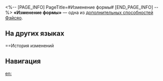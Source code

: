 <%-- [PAGE_INFO]
PageTitle=#Изменение формы#
[END_PAGE_INFO] --%>
{{Навык Инфобокс
|Название         = Изменение формы
|Изображение      = След Изменение формы.png
|Персонаж         = Фэйсяо
|Тип              = Доп. способность
|Возвышение       = 4
|Длительность     = 
|Описание         = Когда сверхспособность персонажа наносит урон противнику, она считается {{Доп эффект|бонус-атакой}}. Крит. урон {{Доп эффект|бонус-атаки}} повышается на 36%.
|Свойство1        = 
|Масштабирование1 = 
}}
'''«Изменение формы»''' — одна из [[дополнительная способность|дополнительных способностей]] [[Фэйсяо]].

==На других языках==
{{На других языках
|en   = Formshift
|zhs  = 解形
|zht  = 解形
|ja   = {{Rubi|解形|かいけい}}
|ko   = 해형
|es   = Desprenderse de la forma
|fr   = Transcendance spirituelle
|ru   = Изменение формы
|th   = Formshift
|vi   = Giải Hình
|de   = Gelöster Aufstieg
|id   = Formshift
|pt   = Mudar de Forma
}}

==История изменений
{{История изменений|3.5}}

==Навигация==
{{Навык Навбокс|Фэйсяо}}

[[en:]]